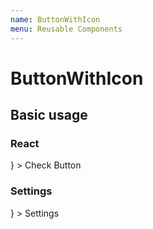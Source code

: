 ```yaml
---
name: ButtonWithIcon
menu: Reusable Components
---
```



# ButtonWithIcon

<Props of={ButtonWithIcon} />

## Basic usage

### React
<Playground>
  <ButtonWithIcon
    icon={<img src={reactIconSrc} style={{ width: '32px', height: '32px'}} />}
  >
    Check Button
  </ButtonWithIcon>
</Playground>

### Settings
<Playground>
  <ButtonWithIcon
    icon={<IconBase icon={settings} />}
  >
    Settings
  </ButtonWithIcon>
</Playground>